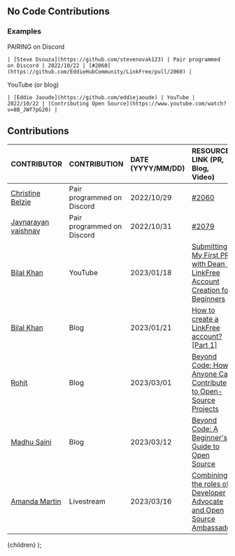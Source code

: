 

## No Code Contributions

### Examples

PAIRING on Discord

```
| [Steve Dsouza](https://github.com/stevenovak123) | Pair programmed on Discord | 2022/10/22 | [#2060](https://github.com/EddieHubCommunity/LinkFree/pull/2060) |
```

YouTube (or blog)

```
| [Eddie Jaoude](https://github.com/eddiejaoude) | YouTube | 2022/10/22 | [Contributing Open Source](https://www.youtube.com/watch?v=8B_JWf7pG20) |
```

## Contributions

| CONTRIBUTOR | CONTRIBUTION | DATE (YYYY/MM/DD) | RESOURCE LINK (PR, Blog, Video) |
| :---------- | :----------- | :---------------- | :------------------------------ |
| [Christine Belzie](https://github.com/CBID2) | Pair programmed on Discord | 2022/10/29 | [#2060](https://github.com/EddieHubCommunity/LinkFree/pull/2060) |
| [Jaynarayan vaishnav](https://github.com/jaynarayan-vaishnav) | Pair programmed on Discord | 2022/10/31 | [#2079](https://github.com/EddieHubCommunity/LinkFree/pull/2080) |
| [Bilal Khan](https://github.com/ibilalkayy) | YouTube | 2023/01/18 | [Submitting My First PR with Dean - LinkFree Account Creation for Beginners](https://www.youtube.com/watch?v=I8wNateK3hM) |
| [Bilal Khan](https://github.com/ibilalkayy) | Blog | 2023/01/21 | [How to create a LinkFree account? [Part 1]](https://ibilalkayy.hashnode.dev/how-to-create-a-linkfree-account-part-1) |
| [Rohit](https://github.com/TRohit20) | Blog | 2023/03/01 | [Beyond Code: How Anyone Can Contribute to Open-Source Projects](https://rohitlogs.com/beyond-code-how-anyone-can-contribute-to-open-source-projects) |
| [Madhu Saini](https://github.com/MadhuSaini22) | Blog | 2023/03/12 | [Beyond Code: A Beginner's Guide to Open Source](https://madhusaini22.hashnode.dev/a-beginners-guide-to-open-source) |
| [Amanda Martin](https://github.com/amandamartin-dev) | Livestream | 2023/03/16 | [Combining the roles of Developer Advocate and Open Source Ambassador](https://stack-stream.com/v/combining-the-roles-of-developer-advocate-and-open-source-ambassador) |

  <DocsLayout title="LinkFree Contributors Changelog">{children}</DocsLayout>
);